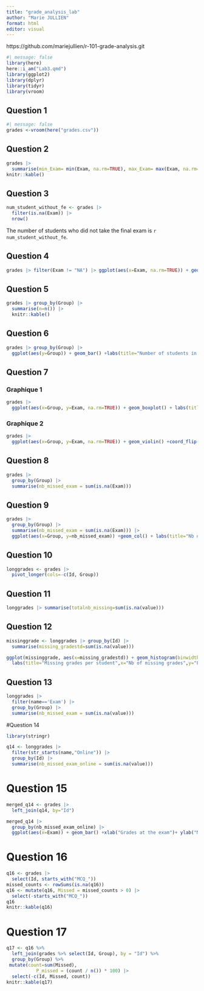 ```yaml
---
title: "grade_analysis_lab"
author: "Marie JULLIEN"
format: html
editor: visual
---
```


https://github.com/mariejullien/r-101-grade-analysis.git

```r
#| message: false
library(here)
here::i_am("Lab3.qmd")
library(ggplot2)
library(dplyr)
library(tidyr)
library(vroom)
```

## Question 1

```r
#| message: false
grades <-vroom(here("grades.csv"))
```

## Question 2

```r
grades |> 
  summarise(min_Exam= min(Exam, na.rm=TRUE), max_Exam= max(Exam, na.rm=TRUE), mean_Exam=mean(Exam, na.rm=TRUE), median_Exam=median(Exam, na.rm=TRUE)) |>
knitr::kable()
```

## Question 3

```r
num_student_without_fe <- grades |> 
  filter(is.na(Exam)) |>
  nrow()
```

The number of students who did not take the final exam is `r num_student_without_fe`.

## Question 4

```r
grades |> filter(Exam != "NA") |> ggplot(aes(x=Exam, na.rm=TRUE)) + geom_histogram(bins=30) + geom_rug() + labs(title='Distribution of grades at the final exam')
```

## Question 5

```r
grades |> group_by(Group) |> 
  summarise(n=n()) |>
  knitr::kable()
```

## Question 6

```r
grades |> group_by(Group) |> 
  ggplot(aes(y=Group)) + geom_bar() +labs(title="Number of students in each group")
```

## Question 7

### Graphique 1

```r
grades |> 
  ggplot(aes(x=Group, y=Exam, na.rm=TRUE)) + geom_boxplot() + labs(title = "Distribution of grades conditionned by the group")
```

### Graphique 2

```r
grades |> 
  ggplot(aes(x=Group, y=Exam, na.rm=TRUE)) + geom_violin() +coord_flip() +labs(title="Distribution of grades conditionned by the group")
```

## Question 8 
```r
grades |>
  group_by(Group) |>
  summarise(nb_missed_exam = sum(is.na(Exam)))
```
## Question 9 

```r
grades |>
  group_by(Group) |>
  summarise(nb_missed_exam = sum(is.na(Exam))) |>
  ggplot(aes(x=Group, y=nb_missed_exam)) +geom_col() + labs(title="Nb of students who missed the exam in each group", y="Nb of students who missed the exam")
```

## Question 10

```r
longgrades <- grades |>
  pivot_longer(cols=-c(Id, Group))
```

## Question 11
```r
longgrades |> summarise(totalnb_missing=sum(is.na(value)))
```
## Question 12
```r
missinggrade <- longgrades |> group_by(Id) |>
  summarise(missing_gradestd=sum(is.na(value)))
```

```r
ggplot(missinggrade, aes(x=missing_gradestd)) + geom_histogram(binwidth = 1, alpha=0.9) +
  labs(title="Missing grades per student",x="Nb of missing grades",y="Frequency")
```

## Question 13
```r
longgrades |> 
  filter(name=='Exam') |>
  group_by(Group) |>
  summarise(nb_missed_exam = sum(is.na(value)))
```
#Question 14
```r
library(stringr)
```

```r
q14 <- longgrades |> 
  filter(str_starts(name,"Online")) |>
  group_by(Id) |>
  summarise(nb_missed_exam_online = sum(is.na(value)))

```

# Question 15
```r
merged_q14 <- grades |> 
  left_join(q14, by="Id")
```

```r
merged_q14 |>
  group_by(nb_missed_exam_online) |>
  ggplot(aes(x=Exam)) + geom_bar() +xlab("Grades at the exam")+ ylab("Number of test missed online")
```

# Question 16
```r
q16 <- grades |>
  select(Id, starts_with("MCQ_")) 
missed_counts <- rowSums(is.na(q16))
q16 <- mutate(q16, Missed = missed_counts > 0) |>
  select(-starts_with("MCQ_"))
q16
knitr::kable(q16)
```
# Question 17

```r
q17 <- q16 %>%
  left_join(grades %>% select(Id, Group), by = "Id") %>%
  group_by(Group) %>%
 mutate(count=sum(Missed), 
           P_missed = (count / n()) * 100) |>
  select(-c(Id, Missed, count))
knitr::kable(q17)
```





